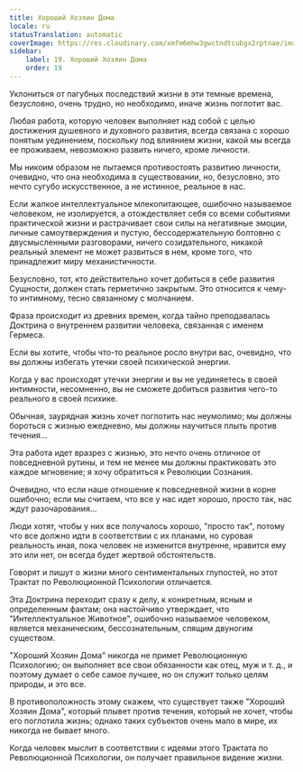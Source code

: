 ```yaml
---
title: Хороший Хозяин Дома
locale: ru
statusTranslation: automatic
coverImage: https://res.cloudinary.com/xmfm6mhw3gwctndtcubgx2rptnae/image/upload/v1740468922/small_cover_tratado_de_psicologia_revolucionaria_a4c0dca4e0.webp
sidebar:
    label: 19. Хороший Хозяин Дома
    order: 19
---
```

Уклониться от пагубных последствий жизни в эти темные времена, безусловно, очень трудно, но необходимо, иначе жизнь поглотит вас.

Любая работа, которую человек выполняет над собой с целью достижения душевного и духовного развития, всегда связана с хорошо понятым уединением, поскольку под влиянием жизни, какой мы всегда ее проживаем, невозможно развить ничего, кроме личности.

Мы никоим образом не пытаемся противостоять развитию личности, очевидно, что она необходима в существовании, но, безусловно, это нечто сугубо искусственное, а не истинное, реальное в нас.

Если жалкое интеллектуальное млекопитающее, ошибочно называемое человеком, не изолируется, а отождествляет себя со всеми событиями практической жизни и растрачивает свои силы на негативные эмоции, личные самоутверждения и пустую, бессодержательную болтовню с двусмысленными разговорами, ничего созидательного, никакой реальный элемент не может развиться в нем, кроме того, что принадлежит миру механистичности.

Безусловно, тот, кто действительно хочет добиться в себе развития Сущности, должен стать герметично закрытым. Это относится к чему-то интимному, тесно связанному с молчанием.

Фраза происходит из древних времен, когда тайно преподавалась Доктрина о внутреннем развитии человека, связанная с именем Гермеса.

Если вы хотите, чтобы что-то реальное росло внутри вас, очевидно, что вы должны избегать утечки своей психической энергии.

Когда у вас происходят утечки энергии и вы не уединяетесь в своей интимности, несомненно, вы не сможете добиться развития чего-то реального в своей психике.

Обычная, заурядная жизнь хочет поглотить нас неумолимо; мы должны бороться с жизнью ежедневно, мы должны научиться плыть против течения...

Эта работа идет вразрез с жизнью, это нечто очень отличное от повседневной рутины, и тем не менее мы должны практиковать это каждое мгновение; я хочу обратиться к Революции Сознания.

Очевидно, что если наше отношение к повседневной жизни в корне ошибочно; если мы считаем, что все у нас идет хорошо, просто так, нас ждут разочарования...

Люди хотят, чтобы у них все получалось хорошо, "просто так", потому что все должно идти в соответствии с их планами, но суровая реальность иная, пока человек не изменится внутренне, нравится ему это или нет, он всегда будет жертвой обстоятельств.

Говорят и пишут о жизни много сентиментальных глупостей, но этот Трактат по Революционной Психологии отличается.

Эта Доктрина переходит сразу к делу, к конкретным, ясным и определенным фактам; она настойчиво утверждает, что "Интеллектуальное Животное", ошибочно называемое человеком, является механическим, бессознательным, спящим двуногим существом.

"Хороший Хозяин Дома" никогда не примет Революционную Психологию; он выполняет все свои обязанности как отец, муж и т. д., и поэтому думает о себе самое лучшее, но он служит только целям природы, и это все.

В противоположность этому скажем, что существует также "Хороший Хозяин Дома", который плывет против течения, который не хочет, чтобы его поглотила жизнь; однако таких субъектов очень мало в мире, их никогда не бывает много.

Когда человек мыслит в соответствии с идеями этого Трактата по Революционной Психологии, он получает правильное видение жизни.

